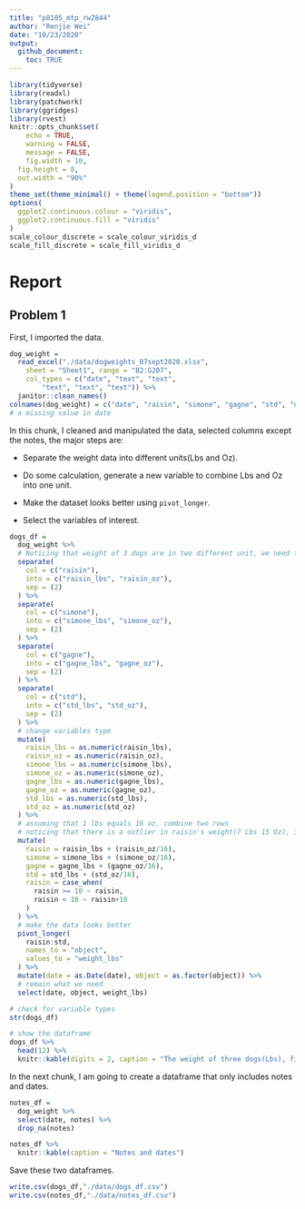 ```yaml
---
title: "p8105_mtp_rw2844"
author: "Renjie Wei"
date: "10/23/2020"
output: 
  github_document:
    toc: TRUE
---
```


```r
library(tidyverse)
library(readxl)
library(patchwork)
library(ggridges)
library(rvest)
knitr::opts_chunk$set(
	echo = TRUE,
	warning = FALSE,
	message = FALSE,
	fig.width = 10, 
  fig.height = 8,
  out.width = "90%"
)
theme_set(theme_minimal() + theme(legend.position = "bottom"))
options(
  ggplot2.continuous.colour = "viridis", 
  ggplot2.continuous.fill = "viridis"
)
scale_colour_discrete = scale_colour_viridis_d
scale_fill_discrete = scale_fill_viridis_d
```

# Report

## Problem 1

First, I imported the data.
```r
dog_weight = 
  read_excel("./data/dogweights_07sept2020.xlsx", 
    sheet = "Sheet1", range = "B2:G207", 
    col_types = c("date", "text", "text", 
        "text", "text", "text")) %>% 
  janitor::clean_names() 
colnames(dog_weight) = c("date", "raisin", "simone", "gagne", "std", "notes")
# a missing value in date
```

In this chunk, I cleaned and manipulated the data, selected columns except the notes, the major steps are:

* Separate the weight data into different units(Lbs and Oz).

* Do some calculation, generate a new variable to combine Lbs and Oz into one unit.

* Make the dataset looks better using `pivot_longer`.

* Select the variables of interest.
```r
dogs_df = 
  dog_weight %>%
  # Noticing that weight of 3 dogs are in two different unit, we need to split it into two columns
  separate(
    col = c("raisin"),
    into = c("raisin_lbs", "raisin_oz"),
    sep = (2)
  ) %>% 
  separate(
    col = c("simone"),
    into = c("simone_lbs", "simone_oz"),
    sep = (2)
  ) %>% 
  separate(
    col = c("gagne"),
    into = c("gagne_lbs", "gagne_oz"),
    sep = (2)
  ) %>% 
  separate(
    col = c("std"),
    into = c("std_lbs", "std_oz"),
    sep = (2)
  ) %>% 
  # change variables type
  mutate(
    raisin_lbs = as.numeric(raisin_lbs),
    raisin_oz = as.numeric(raisin_oz),
    simone_lbs = as.numeric(simone_lbs),
    simone_oz = as.numeric(simone_oz),
    gagne_lbs = as.numeric(gagne_lbs),
    gagne_oz = as.numeric(gagne_oz),
    std_lbs = as.numeric(std_lbs),
    std_oz = as.numeric(std_oz)
  ) %>% 
  # assuming that 1 lbs equals 16 oz, combine two rows
  # noticing that there is a outlier in raisin's weight(7 Lbs 15 Oz), it might be a typo, I'm gonna to fix it
  mutate(
    raisin = raisin_lbs + (raisin_oz/16),
    simone = simone_lbs + (simone_oz/16), 
    gagne = gagne_lbs + (gagne_oz/16),
    std = std_lbs + (std_oz/16),
    raisin = case_when(
      raisin >= 10 ~ raisin,
      raisin < 10 ~ raisin+10
    )
  ) %>% 
  # make the data looks better
  pivot_longer(
    raisin:std,
    names_to = "object",
    values_to = "weight_lbs"
  ) %>% 
  mutate(date = as.Date(date), object = as.factor(object)) %>% 
  # remain what we need
  select(date, object, weight_lbs)

# check for variable types
str(dogs_df)

# show the dataframe
dogs_df %>% 
  head(12) %>% 
  knitr::kable(digits = 2, caption = "The weight of three dogs(Lbs), first 12 rows")
```

In the next chunk, I am going to create a dataframe that only includes notes and dates.

```r
notes_df = 
  dog_weight %>% 
  select(date, notes) %>% 
  drop_na(notes)

notes_df %>% 
  knitr::kable(caption = "Notes and dates")
```

Save these two dataframes.

```r
write.csv(dogs_df,"./data/dogs_df.csv")
write.csv(notes_df,"./data/notes_df.csv")
```